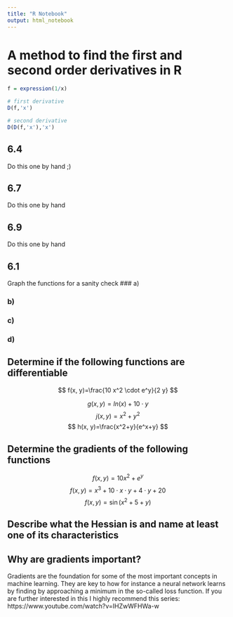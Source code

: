 ```yaml
---
title: "R Notebook"
output: html_notebook
---
```

# A method to find the first and second order derivatives in R
```r
f = expression(1/x)

# first derivative
D(f,'x')

# second derivative
D(D(f,'x'),'x')
```

## 6.4
Do this one by hand ;)

## 6.7
Do this one by hand 

## 6.9
Do this one by hand

## 6.1
Graph the functions for a sanity check
### a)

### b) 

### c)

### d) 

## Determine if the following functions are differentiable
$$
f(x, y)=\frac{10 x^2 \cdot e^y}{2 y}
$$

$$
g(x,y) = ln(x) + 10 \cdot y
$$
$$
j(x, y)=x^2+y^2
$$
$$
h(x, y)=\frac{x^2+y}{e^x+y}
$$

## Determine the gradients of the following functions
$$
f(x, y)=10 x^2+e^y
$$
$$
f(x,y) = x^3+10 \cdot x \cdot y + 4 \cdot y + 20 
$$
$$
f(x, y)=\sin \left(x^2+5+y\right)
$$

## Describe what the Hessian is and name at least one of its characteristics

## Why are gradients important?
Gradients are the foundation for some of the most important concepts in machine learning.
They are key to how for instance a neural network learns by finding by approaching a minimum in the so-called loss function.
If you are further interested in this I highly recommend this series: https://www.youtube.com/watch?v=IHZwWFHWa-w